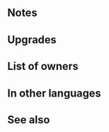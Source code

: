 {{SkillPage Tabs}}{{Weapon Infobox
|tagid=SID_天馬のニンジン＋
|weaponType=Dagger
|might=12
|range=2
|effectiveness=armored
|effect=Effective against armored foes. If unit has weapon-triangle advantage, neutralizes effects that prevent unit's follow-up attacks during combat. After combat, if unit attacked, inflicts Def/Res-7 on target and foes within 2 spaces of target through their next actions.
|cost=300
|exclusive=0
|required=Pegasus Carrot
|statModifiers=0,12,0,0,0
|refinePaths=default
|refineSP=350
|refineMedals=500
|refineStones=50
|properties=
}}
==Notes==
{{Effective damage bonus|armored}}
{{WTA}}
{{Follow-up effect neutralization|preventOnly=1}}
{{IfUnitAttacked}}
{{Penalties}}

==Upgrades==
{{Weapon Upgrade List}}
==List of owners==
{{Skill Hero List}}
==In other languages==
{{OtherLanguages
|japanese=天馬のニンジン＋
|german=Pegasuskarotte+
|spanishEU=Zanah. pegaso +
|spanishLA=Zanah. pegaso +
|french=Carotte pégase +
|italian=Carota pegasea+
|chineseTW=天馬胡蘿蔔＋
|portuguese=Cenoura pégaso+
}}
==See also==
{{See also skills|cond=Description LIKE '%neutralizes%that prevent unit_s follow-up attack%'}}
{{Weapons Navbox}}